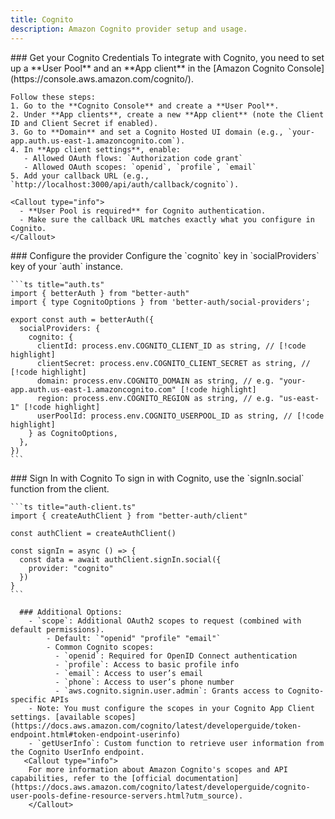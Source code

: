 ```yaml
---
title: Cognito
description: Amazon Cognito provider setup and usage.
---
```


<Steps>
  <Step>
    ### Get your Cognito Credentials
    To integrate with Cognito, you need to set up a **User Pool** and an **App client** in the [Amazon Cognito Console](https://console.aws.amazon.com/cognito/).

    Follow these steps:
    1. Go to the **Cognito Console** and create a **User Pool**.
    2. Under **App clients**, create a new **App client** (note the Client ID and Client Secret if enabled).
    3. Go to **Domain** and set a Cognito Hosted UI domain (e.g., `your-app.auth.us-east-1.amazoncognito.com`).
    4. In **App client settings**, enable:
       - Allowed OAuth flows: `Authorization code grant`
       - Allowed OAuth scopes: `openid`, `profile`, `email`
    5. Add your callback URL (e.g., `http://localhost:3000/api/auth/callback/cognito`).

    <Callout type="info">
      - **User Pool is required** for Cognito authentication.  
      - Make sure the callback URL matches exactly what you configure in Cognito.   
    </Callout>
  </Step>

  <Step>
    ### Configure the provider
    Configure the `cognito` key in `socialProviders` key of your `auth` instance.

    ```ts title="auth.ts"
    import { betterAuth } from "better-auth"
    import { type CognitoOptions } from 'better-auth/social-providers';

    export const auth = betterAuth({
      socialProviders: {
        cognito: {
          clientId: process.env.COGNITO_CLIENT_ID as string, // [!code highlight]
          clientSecret: process.env.COGNITO_CLIENT_SECRET as string, // [!code highlight]
          domain: process.env.COGNITO_DOMAIN as string, // e.g. "your-app.auth.us-east-1.amazoncognito.com" [!code highlight]
          region: process.env.COGNITO_REGION as string, // e.g. "us-east-1" [!code highlight]
          userPoolId: process.env.COGNITO_USERPOOL_ID as string, // [!code highlight]
        } as CognitoOptions,
      },
    })
    ```
  </Step>

  <Step>
    ### Sign In with Cognito
    To sign in with Cognito, use the `signIn.social` function from the client.  

    ```ts title="auth-client.ts"
    import { createAuthClient } from "better-auth/client"

    const authClient = createAuthClient()

    const signIn = async () => {
      const data = await authClient.signIn.social({
        provider: "cognito"
      })
    }
    ```
    
      ### Additional Options:
        - `scope`: Additional OAuth2 scopes to request (combined with default permissions).
            - Default: `"openid" "profile" "email"`
            - Common Cognito scopes:
              - `openid`: Required for OpenID Connect authentication
              - `profile`: Access to basic profile info
              - `email`: Access to user’s email
              - `phone`: Access to user’s phone number
              - `aws.cognito.signin.user.admin`: Grants access to Cognito-specific APIs
        - Note: You must configure the scopes in your Cognito App Client settings. [available scopes](https://docs.aws.amazon.com/cognito/latest/developerguide/token-endpoint.html#token-endpoint-userinfo)
        - `getUserInfo`: Custom function to retrieve user information from the Cognito UserInfo endpoint.  
       <Callout type="info">
        For more information about Amazon Cognito's scopes and API capabilities, refer to the [official documentation](https://docs.aws.amazon.com/cognito/latest/developerguide/cognito-user-pools-define-resource-servers.html?utm_source).
        </Callout>
  </Step>
</Steps>
